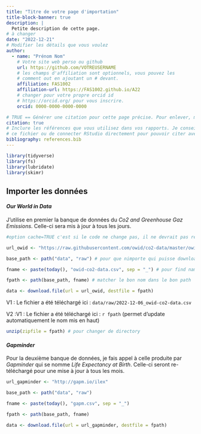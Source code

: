 ```yaml
---
title: "Titre de votre page d'importation"
title-block-banner: true
description: | 
  Petite description de cette page.
# à changer
date: "2022-12-21"
# Modifier les détails que vous voulez
author:
  - name: "Prénom Nom"
    # Votre site web perso ou github
    url: https://github.com/VOTREUSERNAME
    # les champs d'affiliation sont optionnels, vous pouvez les
    # comment out en ajoutant un # devant.
    affiliation: FAS1002
    affiliation-url: https://FAS1002.github.io/A22
    # changer pour votre propre orcid id
    # https://orcid.org/ pour vous inscrire.
    orcid: 0000-0000-0000-0000

# TRUE == Générer une citation pour cette page précise. Pour enlever, mettre false.
citation: true
# Inclure les références que vous utilisez dans vos rapports. Je conseille Zotero pour construire
# ce fichier ou de connecter RStudio directement pour pouvoir citer avec @nom-de-reference.
bibliography: references.bib
---
```


```r

library(tidyverse)
library(fs)
library(lubridate)
library(skimr)
```

## Importer les données

#### *Our World in Data* 

J'utilise en premier la banque de données du *Co2 and Greenhouse Gaz Emissions*. Celle-ci sera mis à jour à tous les jours.

```r
#option cache=TRUE c'est si le code ne change pas, il ne devrait pas redownloader le fichier

url_owid <- "https://raw.githubusercontent.com/owid/co2-data/master/owid-co2-data.csv"

base_path <- path("data", "raw") # pour que nimporte qui puisse download avec le chemin relatif

fname <- paste(today(), "owid-co2-data.csv", sep = "_") # pour find name

fpath <- path(base_path, fname) # matcher le bon nom dans le bon path

data <- download.file(url = url_owid, destfile = fpath)
```

V1 : Le fichier a été téléchargé ici : `data/raw/2022-12-06_owid-co2-data.csv`

V2 :V1 : Le fichier a été téléchargé ici : `r fpath` (permet d'update automatiquement le nom mis en haut)

```r

unzip(zipfile = fpath) # pour changer de directory
```

#### *Gapminder*

Pour la deuxième banque de données, je fais appel à celle produite par *Gapminder* qui se nomme *Life Expectancy at Birth*. Celle-ci seront re-téléchargé pour une mise à jour à tous les mois.

```r
url_gapminder <- "http://gapm.io/ilex"

base_path <- path("data", "raw")

fname <- paste(today(), "gapm.csv", sep = "_")

fpath <- path(base_path, fname)

data <- download.file(url = url_gapminder, destfile = fpath)
```
